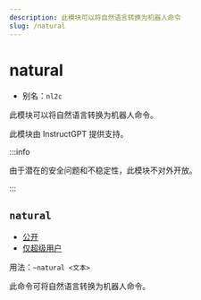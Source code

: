 ```yaml
---
description: 此模块可以将自然语言转换为机器人命令
slug: /natural
---
```


# natural

- 别名：`nl2c`

此模块可以将自然语言转换为机器人命令。

此模块由 InstructGPT 提供支持。

:::info

由于潜在的安全问题和不稳定性，此模块不对外开放。

:::

## `natural`

- [公开](permissions)
- [仅超级用户](permissions)

用法：`~natural <文本>`

此命令可将自然语言转换为机器人命令。

